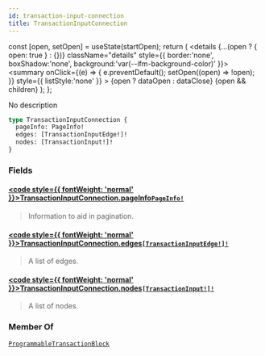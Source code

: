 ```yaml
---
id: transaction-input-connection
title: TransactionInputConnection
---
```









  const [open, setOpen] = useState(startOpen);
  return (
    <details {...(open ? { open: true } : {})} className="details" style={{ border:'none', boxShadow:'none', background:'var(--ifm-background-color)' }}>
      <summary
        onClick={(e) => {
          e.preventDefault();
          setOpen((open) => !open);
        }}
        style={{ listStyle:'none' }}
      >
      {open ? dataOpen : dataClose}
      </summary>
      {open && children}
    </details>
  );
};








No description


```graphql
type TransactionInputConnection {
  pageInfo: PageInfo!
  edges: [TransactionInputEdge!]!
  nodes: [TransactionInput!]!
}
```




### Fields

#### [<code style={{ fontWeight: 'normal' }}>TransactionInputConnection.<b>pageInfo</b></code>](#)<Bullet />[`PageInfo!`](/references/iota-api/iota-graphql/reference/types/objects/page-info) <Badge class="badge badge--secondary" text="non-null"/> <Badge class="badge badge--secondary" text="object"/> 
> 
> 
> Information to aid in pagination.
> 

#### [<code style={{ fontWeight: 'normal' }}>TransactionInputConnection.<b>edges</b></code>](#)<Bullet />[`[TransactionInputEdge!]!`](/references/iota-api/iota-graphql/reference/types/objects/transaction-input-edge) <Badge class="badge badge--secondary" text="non-null"/> <Badge class="badge badge--secondary" text="object"/> 
> 
> 
> A list of edges.
> 

#### [<code style={{ fontWeight: 'normal' }}>TransactionInputConnection.<b>nodes</b></code>](#)<Bullet />[`[TransactionInput!]!`](/references/iota-api/iota-graphql/reference/types/unions/transaction-input) <Badge class="badge badge--secondary" text="non-null"/> <Badge class="badge badge--secondary" text="union"/> 
> 
> 
> A list of nodes.
> 





### Member Of

[`ProgrammableTransactionBlock`](/references/iota-api/iota-graphql/reference/types/objects/programmable-transaction-block)  <Badge class="badge badge--secondary" text="object"/>

